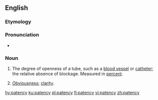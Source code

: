 ==English==

===Etymology===
{{suffix|patent|cy|lang=en}}

===Pronunciation===
* {{IPA|ˈpeɪtənsi|lang=en}}

===Noun===
{{en-noun|patencies}}

# {{lb|en|medicine}} The degree of openness of a tube, such as a [[blood vessel]] or [[catheter]]; the relative absence of blockage. Measured in [[percent]].
# {{lb|en|uncountable}} [[obviousness|Obviousness]]; [[clarity]].

[[hy:patency]]
[[ku:patency]]
[[pl:patency]]
[[fi:patency]]
[[vi:patency]]
[[zh:patency]]